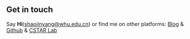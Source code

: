 ## Get in touch

Say **Hi**(shaojinyang@whu.edu.cn) or find me on other platforms: [Blog](http://118.178.94.244/) & [Github](https://github.com/Sugar-Coder) & [CSTAR Lab](http://cstar.whu.edu.cn/en/index.html)
